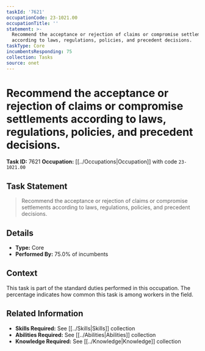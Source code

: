 ```yaml
---
taskId: '7621'
occupationCode: 23-1021.00
occupationTitle: ''
statement: >-
  Recommend the acceptance or rejection of claims or compromise settlements
  according to laws, regulations, policies, and precedent decisions.
taskType: Core
incumbentsResponding: 75
collection: Tasks
source: onet
---
```

# Recommend the acceptance or rejection of claims or compromise settlements according to laws, regulations, policies, and precedent decisions.

**Task ID:** 7621
**Occupation:** [[../Occupations|Occupation]] with code `23-1021.00`

## Task Statement

> Recommend the acceptance or rejection of claims or compromise settlements according to laws, regulations, policies, and precedent decisions.

## Details

- **Type:** Core
- **Performed By:** 75.0% of incumbents

## Context

This task is part of the standard duties performed in this occupation. The percentage indicates how common this task is among workers in the field.

## Related Information

- **Skills Required:** See [[../Skills|Skills]] collection
- **Abilities Required:** See [[../Abilities|Abilities]] collection
- **Knowledge Required:** See [[../Knowledge|Knowledge]] collection
